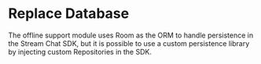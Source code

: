 # Replace Database

The offline support module uses Room as the ORM to handle persistence in the Stream Chat SDK, but it is possible to use a custom 
persistence library by injecting custom Repositories in the SDK.